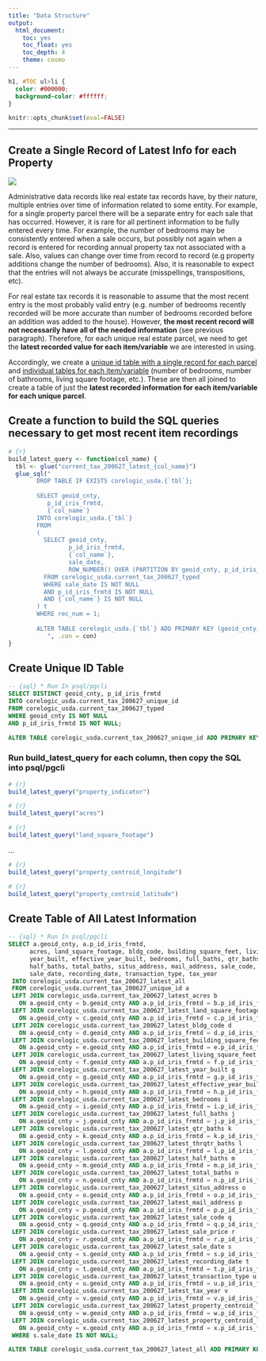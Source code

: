 ```yaml
---
title: "Data Structure"
output: 
  html_document:
    toc: yes
    toc_float: yes
    toc_depth: 4
    theme: cosmo
---
```


```css
h1, #TOC ul>li {
  color: #000000;
  background-color: #ffffff;
}
```

```r
knitr::opts_chunk$set(eval=FALSE)
```

------------------------------------------------------------------------

## Create a Single Record of Latest Info for each Property

![](images/reduce_to_latest_values.png)

Administrative data records like real estate tax records have, by their nature, multiple entries over time of information related to some entity. For example, for a single property parcel there will be a separate entry for each sale that has occurred. However, it is rare for all pertinent information to be fully entered every time. For example, the number of bedrooms may be consistently entered when a sale occurs, but possibly not again when a record is entered for recording annual property tax not associated with a sale. Also, values can change over time from record to record (e.g property additions change the number of bedrooms). Also, it is reasonable to expect that the entries will not always be accurate (misspellings, transpositions, etc).

For real estate tax records it is reasonable to assume that the most recent entry is the most probably valid entry (e.g. number of bedrooms recently recorded will be more accurate than number of bedrooms recorded before an addition was added to the house). However, **the most recent record will not necessarily have all of the needed information** (see previous paragraph). Therefore, for each unique real estate parcel, we need to get the **latest recorded value for each item/variable** we are interested in using.

Accordingly, we create a [unique id table with a single record for each parcel]{.ul} and [individual tables for each item/variable]{.ul} (number of bedrooms, number of bathrooms, living square footage, etc.). These are then all joined to create a table of just the **latest recorded information for each item/variable for each unique parcel**.

## **Create a function to build the SQL queries necessary to get most recent item recordings**

```r
# {r}
build_latest_query <- function(col_name) {
  tbl <- glue("current_tax_200627_latest_{col_name}")
  glue_sql("
        DROP TABLE IF EXISTS corelogic_usda.{`tbl`};
        
        SELECT geoid_cnty, 
           p_id_iris_frmtd, 
           {`col_name`}
        INTO corelogic_usda.{`tbl`}
        FROM
        (
          SELECT geoid_cnty, 
                 p_id_iris_frmtd, 
                 {`col_name`},
                 sale_date,
                 ROW_NUMBER() OVER (PARTITION BY geoid_cnty, p_id_iris_frmtd ORDER BY sale_date DESC) as rec_num
          FROM corelogic_usda.current_tax_200627_typed
          WHERE sale_date IS NOT NULL
          AND p_id_iris_frmtd IS NOT NULL
          AND {`col_name`} IS NOT NULL
        ) t
        WHERE rec_num = 1;
        
        ALTER TABLE corelogic_usda.{`tbl`} ADD PRIMARY KEY (geoid_cnty, p_id_iris_frmtd);
           ", .con = con)
}
```

## **Create Unique ID Table**

```sql
-- {sql} * Run In psql/pgcli
SELECT DISTINCT geoid_cnty, p_id_iris_frmtd
INTO corelogic_usda.current_tax_200627_unique_id
FROM corelogic_usda.current_tax_200627_typed
WHERE geoid_cnty IS NOT NULL
AND p_id_iris_frmtd IS NOT NULL;

ALTER TABLE corelogic_usda.current_tax_200627_unique_id ADD PRIMARY KEY (geoid_cnty, p_id_iris_frmtd);
```

### **Run build_latest_query for each column, then copy the SQL into psql/pgcli**

```r
# {r}
build_latest_query("property_indicator")
```

```r
# {r}
build_latest_query("acres")
```

```r
# {r}
build_latest_query("land_square_footage")
```

...

```r
# {r}
build_latest_query("property_centroid_longitude")
```

```r
# {r}
build_latest_query("property_centroid_latitude")
```

## **Create Table of All Latest Information**

```sql
-- {sql} * Run In psql/pgcli
SELECT a.geoid_cnty, a.p_id_iris_frmtd,
      acres, land_square_footage, bldg_code, building_square_feet, living_square_feet,
      year_built, effective_year_built, bedrooms, full_baths, qtr_baths, thrqtr_baths,
      half_baths, total_baths, situs_address, mail_address, sale_code, sale_price,
      sale_date, recording_date, transaction_type, tax_year
 INTO corelogic_usda.current_tax_200627_latest_all
 FROM corelogic_usda.current_tax_200627_unique_id a
 LEFT JOIN corelogic_usda.current_tax_200627_latest_acres b
   ON a.geoid_cnty = b.geoid_cnty AND a.p_id_iris_frmtd = b.p_id_iris_frmtd
 LEFT JOIN corelogic_usda.current_tax_200627_latest_land_square_footage c
   ON a.geoid_cnty = c.geoid_cnty AND a.p_id_iris_frmtd = c.p_id_iris_frmtd
 LEFT JOIN corelogic_usda.current_tax_200627_latest_bldg_code d
   ON a.geoid_cnty = d.geoid_cnty AND a.p_id_iris_frmtd = d.p_id_iris_frmtd
 LEFT JOIN corelogic_usda.current_tax_200627_latest_building_square_feet e
   ON a.geoid_cnty = e.geoid_cnty AND a.p_id_iris_frmtd = e.p_id_iris_frmtd
 LEFT JOIN corelogic_usda.current_tax_200627_latest_living_square_feet f
   ON a.geoid_cnty = f.geoid_cnty AND a.p_id_iris_frmtd = f.p_id_iris_frmtd
 LEFT JOIN corelogic_usda.current_tax_200627_latest_year_built g
   ON a.geoid_cnty = g.geoid_cnty AND a.p_id_iris_frmtd = g.p_id_iris_frmtd
 LEFT JOIN corelogic_usda.current_tax_200627_latest_effective_year_built h
   ON a.geoid_cnty = h.geoid_cnty AND a.p_id_iris_frmtd = h.p_id_iris_frmtd
 LEFT JOIN corelogic_usda.current_tax_200627_latest_bedrooms i
   ON a.geoid_cnty = i.geoid_cnty AND a.p_id_iris_frmtd = i.p_id_iris_frmtd
 LEFT JOIN corelogic_usda.current_tax_200627_latest_full_baths j
   ON a.geoid_cnty = j.geoid_cnty AND a.p_id_iris_frmtd = j.p_id_iris_frmtd
 LEFT JOIN corelogic_usda.current_tax_200627_latest_qtr_baths k
   ON a.geoid_cnty = k.geoid_cnty AND a.p_id_iris_frmtd = k.p_id_iris_frmtd
 LEFT JOIN corelogic_usda.current_tax_200627_latest_thrqtr_baths l
   ON a.geoid_cnty = l.geoid_cnty AND a.p_id_iris_frmtd = l.p_id_iris_frmtd
 LEFT JOIN corelogic_usda.current_tax_200627_latest_half_baths m
   ON a.geoid_cnty = m.geoid_cnty AND a.p_id_iris_frmtd = m.p_id_iris_frmtd
 LEFT JOIN corelogic_usda.current_tax_200627_latest_total_baths n
   ON a.geoid_cnty = n.geoid_cnty AND a.p_id_iris_frmtd = n.p_id_iris_frmtd
 LEFT JOIN corelogic_usda.current_tax_200627_latest_situs_address o
   ON a.geoid_cnty = o.geoid_cnty AND a.p_id_iris_frmtd = o.p_id_iris_frmtd
 LEFT JOIN corelogic_usda.current_tax_200627_latest_mail_address p
   ON a.geoid_cnty = p.geoid_cnty AND a.p_id_iris_frmtd = p.p_id_iris_frmtd
 LEFT JOIN corelogic_usda.current_tax_200627_latest_sale_code q
   ON a.geoid_cnty = q.geoid_cnty AND a.p_id_iris_frmtd = q.p_id_iris_frmtd
 LEFT JOIN corelogic_usda.current_tax_200627_latest_sale_price r
   ON a.geoid_cnty = r.geoid_cnty AND a.p_id_iris_frmtd = r.p_id_iris_frmtd
 LEFT JOIN corelogic_usda.current_tax_200627_latest_sale_date s
   ON a.geoid_cnty = s.geoid_cnty AND a.p_id_iris_frmtd = s.p_id_iris_frmtd
 LEFT JOIN corelogic_usda.current_tax_200627_latest_recording_date t
   ON a.geoid_cnty = t.geoid_cnty AND a.p_id_iris_frmtd = t.p_id_iris_frmtd
 LEFT JOIN corelogic_usda.current_tax_200627_latest_transaction_type u
   ON a.geoid_cnty = u.geoid_cnty AND a.p_id_iris_frmtd = u.p_id_iris_frmtd
 LEFT JOIN corelogic_usda.current_tax_200627_latest_tax_year v
   ON a.geoid_cnty = v.geoid_cnty AND a.p_id_iris_frmtd = v.p_id_iris_frmtd
 LEFT JOIN corelogic_usda.current_tax_200627_latest_property_centroid_longitude w
   ON a.geoid_cnty = w.geoid_cnty AND a.p_id_iris_frmtd = w.p_id_iris_frmtd
 LEFT JOIN corelogic_usda.current_tax_200627_latest_property_centroid_latitude x
   ON a.geoid_cnty = x.geoid_cnty AND a.p_id_iris_frmtd = x.p_id_iris_frmtd
 WHERE s.sale_date IS NOT NULL;

ALTER TABLE corelogic_usda.current_tax_200627_latest_all ADD PRIMARY KEY (geoid_cnty, p_id_iris_frmtd);
```

\

